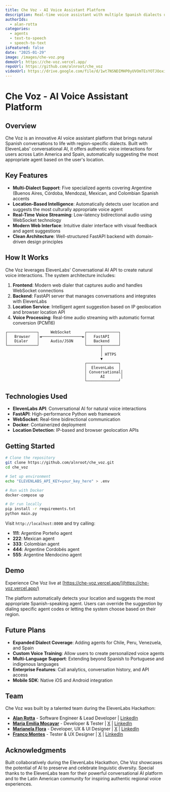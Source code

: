 ```yaml
---
title: Che Voz - AI Voice Assistant Platform
description: Real-time voice assistant with multiple Spanish dialects using ElevenLabs conversational AI
authorIds:
  - alan-rotta
categories:
  - agents
  - text-to-speech
  - speech-to-text
isFeatured: false
date: "2025-01-29"
image: /images/che-voz.png
demoUrl: https://che-voz.vercel.app/
repoUrl: https://github.com/alnroot/che_voz
videoUrl: https://drive.google.com/file/d/1wt7NSNDIMHP0yUVOmTEsYOTJOoxiXFp-/view
---
```


# Che Voz - AI Voice Assistant Platform

## Overview

Che Voz is an innovative AI voice assistant platform that brings natural Spanish conversations to life with region-specific dialects. Built with ElevenLabs' conversational AI, it offers authentic voice interactions for users across Latin America and Spain, automatically suggesting the most appropriate agent based on the user's location.

## Key Features

- **Multi-Dialect Support**: Five specialized agents covering Argentine (Buenos Aires, Córdoba, Mendoza), Mexican, and Colombian Spanish accents
- **Location-Based Intelligence**: Automatically detects user location and suggests the most culturally appropriate voice agent
- **Real-Time Voice Streaming**: Low-latency bidirectional audio using WebSocket technology
- **Modern Web Interface**: Intuitive dialer interface with visual feedback and agent suggestions
- **Clean Architecture**: Well-structured FastAPI backend with domain-driven design principles

## How It Works

Che Voz leverages ElevenLabs' Conversational AI API to create natural voice interactions. The system architecture includes:

1. **Frontend**: Modern web dialer that captures audio and handles WebSocket connections
2. **Backend**: FastAPI server that manages conversations and integrates with ElevenLabs
3. **Location Service**: Intelligent agent suggestion based on IP geolocation and browser location API
4. **Voice Processing**: Real-time audio streaming with automatic format conversion (PCM16)

```
┌─────────────┐     WebSocket      ┌──────────────┐
│   Browser   │◄──────────────────►│   FastAPI    │
│   Dialer    │     Audio/JSON     │   Backend    │
└─────────────┘                    └──────┬───────┘
                                          │
                                          │ HTTPS
                                          ▼
                                   ┌──────────────┐
                                   │  ElevenLabs  │
                                   │ Conversational│
                                   │      AI       │
                                   └──────────────┘
```

## Technologies Used

- **ElevenLabs API**: Conversational AI for natural voice interactions
- **FastAPI**: High-performance Python web framework
- **WebSocket**: Real-time bidirectional communication
- **Docker**: Containerized deployment
- **Location Detection**: IP-based and browser geolocation APIs

## Getting Started

```bash
# Clone the repository
git clone https://github.com/alnroot/che_voz.git
cd che_voz

# Set up environment
echo "ELEVENLABS_API_KEY=your_key_here" > .env

# Run with Docker
docker-compose up

# Or run locally
pip install -r requirements.txt
python main.py
```

Visit `http://localhost:8000` and try calling:
- **111**: Argentine Porteño agent
- **222**: Mexican agent  
- **333**: Colombian agent
- **444**: Argentine Cordobés agent
- **555**: Argentine Mendocino agent

## Demo

Experience Che Voz live at [https://che-voz.vercel.app/](https://che-voz.vercel.app/)

The platform automatically detects your location and suggests the most appropriate Spanish-speaking agent. Users can override the suggestion by dialing specific agent codes or letting the system choose based on their region.

## Future Plans

- **Expanded Dialect Coverage**: Adding agents for Chile, Peru, Venezuela, and Spain
- **Custom Voice Training**: Allow users to create personalized voice agents
- **Multi-Language Support**: Extending beyond Spanish to Portuguese and indigenous languages
- **Enterprise Features**: Call analytics, conversation history, and API access
- **Mobile SDK**: Native iOS and Android integration

## Team

Che Voz was built by a talented team during the ElevenLabs Hackathon:

- **[Alan Rotta](https://github.com/alnroot)** - Software Engineer & Lead Developer | [LinkedIn](https://linkedin.com/in/alanrotta)
- **[Maria Emilia Mocayar](https://github.com/memocayar)** - Developer & Tester | [X](https://x.com/https_memi) | [LinkedIn](https://linkedin.com/in/memocayar)
- **[Marianela Flora](https://github.com/marianelavflora)** - Developer, UX & UI Designer | [X](https://x.com/mavifloraa) | [LinkedIn](https://linkedin.com/in/marianelavflora)
- **[Franco Montes](https://github.com/FrancoLeoMontes)** - Tester & UX Designer | [X](https://x.com/MontesFranco73) | [LinkedIn](https://www.linkedin.com/in/francomontesing)

## Acknowledgments

Built collaboratively during the ElevenLabs Hackathon, Che Voz showcases the potential of AI to preserve and celebrate linguistic diversity. Special thanks to the ElevenLabs team for their powerful conversational AI platform and to the Latin American community for inspiring authentic regional voice experiences.